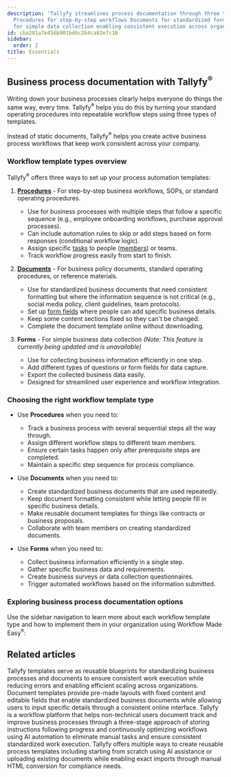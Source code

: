 ```yaml
---
description: 'Tallyfy streamlines process documentation through three template types:
  Procedures for step-by-step workflows Documents for standardized forms and Forms
  for simple data collection enabling consistent execution across organizations.'
id: cba201a7e456b901bd6c264ca83e7c16
sidebar:
  order: 2
title: Essentials
---
```


## Business process documentation with Tallyfy<sup>®</sup>

Writing down your business processes clearly helps everyone do things the same way, every time. Tallyfy<sup>®</sup> helps you do this by turning your standard operating procedures into repeatable workflow steps using three types of templates.

Instead of static documents, Tallyfy<sup>®</sup> helps you create active business process workflows that keep work consistent across your company.

### Workflow template types overview

Tallyfy<sup>®</sup> offers three ways to set up your process automation templates:

1. **[Procedures](/products/pro/documenting/templates/)** - For step-by-step business workflows, SOPs, or standard operating procedures.
   - Use for business processes with multiple steps that follow a specific sequence (e.g., employee onboarding workflows, purchase approval processes).
   - Can include automation rules to skip or add steps based on form responses (conditional workflow logic).
   - Assign specific [tasks](/products/pro/tracking-and-tasks/tasks/) to people ([members](/products/pro/documenting/members/)) or teams.
   - Track workflow progress easily from start to finish.

2. **[Documents](/products/pro/documenting/documents/)** - For business policy documents, standard operating procedures, or reference materials.
   - Use for standardized business documents that need consistent formatting but where the information sequence is not critical (e.g., social media policy, client guidelines, team protocols).
   - Set up [form fields](/products/pro/tracking-and-tasks/tasks/what-are-form-fields-in-tallyfy/) where people can add specific business details.
   - Keep some content sections fixed so they can't be changed.
   - Complete the document template online without downloading.

3. **Forms** - For simple business data collection *(Note: This feature is currently being updated and is unavailable)*
   - Use for collecting business information efficiently in one step.
   - Add different types of questions or form fields for data capture.
   - Export the collected business data easily.
   - Designed for streamlined user experience and workflow integration.

### Choosing the right workflow template type

- Use **Procedures** when you need to:
  - Track a business process with several sequential steps all the way through.
  - Assign different workflow steps to different team members.
  - Ensure certain tasks happen only after prerequisite steps are completed.
  - Maintain a specific step sequence for process compliance.

- Use **Documents** when you need to:
  - Create standardized business documents that are used repeatedly.
  - Keep document formatting consistent while letting people fill in specific business details.
  - Make reusable document templates for things like contracts or business proposals.
  - Collaborate with team members on creating standardized documents.

- Use **Forms** when you need to:
  - Collect business information efficiently in a single step.
  - Gather specific business data and requirements.
  - Create business surveys or data collection questionnaires.
  - Trigger automated workflows based on the information submitted.

### Exploring business process documentation options

Use the sidebar navigation to learn more about each workflow template type and how to implement them in your organization using Workflow Made Easy<sup>®</sup>:


<PageTree />


## Related articles
<CardGrid>
<LinkTitleCard header="<b>Documenting > Templates</b>" href="/products/pro/documenting/templates/" > Tallyfy templates serve as reusable blueprints for standardizing business processes and documents to ensure consistent work execution while reducing errors and enabling efficient scaling across organizations. </LinkTitleCard>
<LinkTitleCard header="<b>Documenting > Documents</b>" href="/products/pro/documenting/documents/" > Document templates provide pre-made layouts with fixed content and editable fields that enable standardized business documents while allowing users to input specific details through a consistent online interface. </LinkTitleCard>
<LinkTitleCard header="<b>Introduction</b>" href="/products/pro/" > Tallyfy is a workflow platform that helps non-technical users document track and improve business processes through a three-stage approach of storing instructions following progress and continuously optimizing workflows using AI automation to eliminate manual tasks and ensure consistent standardized work execution. </LinkTitleCard>
<LinkTitleCard header="<b>Templates > How to create templates in Tallyfy</b>" href="/products/pro/documenting/templates/create-template/" > Tallyfy offers multiple ways to create reusable process templates including starting from scratch using AI assistance or uploading existing documents while enabling exact imports through manual HTML conversion for compliance needs. </LinkTitleCard>
</CardGrid>